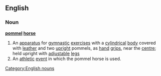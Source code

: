 ==English==
===Noun===
'''[[pommel]] [[horse]]'''
{{wikipedia}}
#An [[apparatus]] for [[gymnastic]] [[exercise]]s with a [[cylindrical]] [[body]] covered with [[leather]] and two [[upright]] pommels, as [[hand]] [[grip]]s, near the [[centre]]; held upright with [[adjustable]] [[leg]]s
#An [[athletic]] [[event]] in which the pommel horse is used.
[[Category:English nouns]]